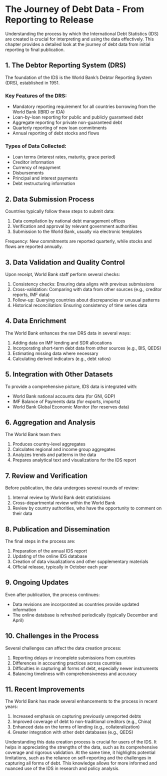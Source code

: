 # The Journey of Debt Data - From Reporting to Release

Understanding the process by which the International Debt Statistics (IDS) are created is crucial for interpreting and using the data effectively. This chapter provides a detailed look at the journey of debt data from initial reporting to final publication.

## 1. The Debtor Reporting System (DRS)

The foundation of the IDS is the World Bank's Debtor Reporting System (DRS), established in 1951.

### Key Features of the DRS:

-   Mandatory reporting requirement for all countries borrowing from the World Bank (IBRD or IDA)
-   Loan-by-loan reporting for public and publicly guaranteed debt
-   Aggregate reporting for private non-guaranteed debt
-   Quarterly reporting of new loan commitments
-   Annual reporting of debt stocks and flows

### Types of Data Collected:

-   Loan terms (interest rates, maturity, grace period)
-   Creditor information
-   Currency of repayment
-   Disbursements
-   Principal and interest payments
-   Debt restructuring information

## 2. Data Submission Process

Countries typically follow these steps to submit data:

1.  Data compilation by national debt management offices
2.  Verification and approval by relevant government authorities
3.  Submission to the World Bank, usually via electronic templates

Frequency: New commitments are reported quarterly, while stocks and flows are reported annually.

## 3. Data Validation and Quality Control

Upon receipt, World Bank staff perform several checks:

1.  Consistency checks: Ensuring data aligns with previous submissions
2.  Cross-validation: Comparing with data from other sources (e.g., creditor reports, IMF data)
3.  Follow-up: Querying countries about discrepancies or unusual patterns
4.  Historical reconciliation: Ensuring consistency of time series data

## 4. Data Enrichment

The World Bank enhances the raw DRS data in several ways:

1.  Adding data on IMF lending and SDR allocations
2.  Incorporating short-term debt data from other sources (e.g., BIS, QEDS)
3.  Estimating missing data where necessary
4.  Calculating derived indicators (e.g., debt ratios)

## 5. Integration with Other Datasets

To provide a comprehensive picture, IDS data is integrated with:

-   World Bank national accounts data (for GNI, GDP)
-   IMF Balance of Payments data (for exports, imports)
-   World Bank Global Economic Monitor (for reserves data)

## 6. Aggregation and Analysis

The World Bank team then:

1.  Produces country-level aggregates
2.  Calculates regional and income group aggregates
3.  Analyzes trends and patterns in the data
4.  Prepares analytical text and visualizations for the IDS report

## 7. Review and Verification

Before publication, the data undergoes several rounds of review:

1.  Internal review by World Bank debt statisticians
2.  Cross-departmental review within the World Bank
3.  Review by country authorities, who have the opportunity to comment on their data

## 8. Publication and Dissemination

The final steps in the process are:

1.  Preparation of the annual IDS report
2.  Updating of the online IDS database
3.  Creation of data visualizations and other supplementary materials
4.  Official release, typically in October each year

## 9. Ongoing Updates

Even after publication, the process continues:

-   Data revisions are incorporated as countries provide updated information
-   The online database is refreshed periodically (typically December and April)

## 10. Challenges in the Process

Several challenges can affect the data creation process:

1.  Reporting delays or incomplete submissions from countries
2.  Differences in accounting practices across countries
3.  Difficulties in capturing all forms of debt, especially newer instruments
4.  Balancing timeliness with comprehensiveness and accuracy

## 11. Recent Improvements

The World Bank has made several enhancements to the process in recent years:

1.  Increased emphasis on capturing previously unreported debts
2.  Improved coverage of debt to non-traditional creditors (e.g., China)
3.  Enhanced data on the terms of lending (e.g., collateralization)
4.  Greater integration with other debt databases (e.g., QEDS)

Understanding this data creation process is crucial for users of the IDS. It helps in appreciating the strengths of the data, such as its comprehensive coverage and rigorous validation. At the same time, it highlights potential limitations, such as the reliance on self-reporting and the challenges in capturing all forms of debt. This knowledge allows for more informed and nuanced use of the IDS in research and policy analysis.
